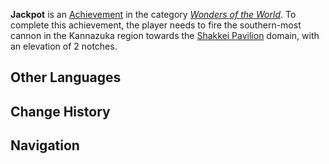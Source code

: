 {{Achievement Infobox
|title        = 
|id           = 81124
|order id     = 1120
|category     = Wonders of the World
|description  = Use the Kamuijima Cannon to reveal a treasure trove.
|requirements = Fire the southern-most cannon in the Kannazuka region towards the [[Shakkei Pavilion]] domain, with an elevation of 2 notches.
|primogems    = 5
|tracking     = 
|hidden       = 1
|topic        = 
|type         = Exploration
}}
'''Jackpot''' is an [[Achievement]] in the category ''[[Wonders of the World]]''. To complete this achievement, the player needs to fire the southern-most cannon in the Kannazuka region towards the [[Shakkei Pavilion]] domain, with an elevation of 2 notches.
<!--
==Trivia==

==Video Guides==
{{EVT
|video1   = 
|caption1 = 
}}
-->
==Other Languages==
{{Other Languages
|en      = Jackpot
|zhs     = 框架外收获
|zhs_rm  = Kuàngjià Wài Shōuhuò
|zht     = 框架外收穫
|zht_rm  = Kuàngjià Wài Shōuhuò
|zh_tl   = Results Outside the Framework
|ja      = 枠外報酬
|ja_rm   = Wakugai Houshuu
|ja_tl   = Remuneration Beyond Limits
|ko      = 틀 밖의 수확
|ko_rm   = Teul Bak-ui Suhwak
|ko_tl   = Out-of-Frame Result
|es      = Recompensa inesperada
|es_tl   = Unexpected Reward
|fr      = Jackpot inespéré
|fr_tl   = Unhoped for Jackpot
|ru      = Бинго!
|th      = การขุดสมบัตินอกกรอบ
|th_rm   = 
|th_tl   = 
|vi      = Trúng Độc Đắc
|vi_tl   = 
|de      = Unerwartete Schätze
|de_tl   = Unexpected Treasures
|id      = Kejatuhan Durian Runtuh
|id_tl   = "Getting an Unexpected Luck"
|pt      = Sorte Grande
|pt_tl   = 
|id_note = "Kejatuhan Durian Runtuh" is an Indonesian idiom that means "Getting an Unexpected Luck". The literal meaning is "Hit by a Falling Durian"
}}

==Change History==
{{Change History|2.0}}
<!--
==References==
{{Reflist}}
-->
==Navigation==
{{Achievement Navbox|Wonders of the World|Exploration}}